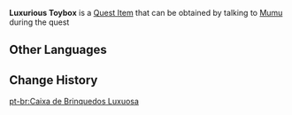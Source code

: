 {{Item Infobox
|id           = 100683
|image        = Item Box.png
|type         = Quest Items
|description  = A luxurious toybox from [[Mumu]]. This was once something they all desired in their childhood. May all wishes come true in the future.
|source1      = Obtained during the "[[Friendships, Wishes, and Regrets]]" Quest
}}
'''Luxurious Toybox''' is a [[Quest Item]] that can be obtained by talking to [[Mumu]] during the quest {{Quest|Friendships, Wishes, and Regrets}}

==Other Languages==
{{Other Languages
|default_hidden = 1
|en      = Luxurious Toybox
|zhs     = 华丽玩具箱
|zhs_rm  = Huálì Wánjù Xiāng
|zht     = 華麗玩具箱
|zht_rm  = Huálì Wánjù Xiāng
|ja      = 豪華なおもちゃ箱
|ja_rm   = Gouka-na Omochabako
|ko      = 화려한 장난감 상자
|ko_rm   = Hwaryeohan Jangnamgam Sangja
|es      = Caja de juguete lujosa
|fr      = Magnifique boîte à jouets
|ru      = Роскошный ящик для игрушек
|th      = Luxurious Toybox
|vi      = Hộp Đồ Chơi Hiếm
|de      = Luxuriöse Spielzeugkiste
|id      = Kotak Mainan Mewah
|pt      = Caixa de Brinquedos Luxuosa
|tr      = Gösterişli Oyuncak Kutusu
|it      = Portagiocattoli lussuoso
}}

==Change History==
{{Change History|1.3}}

[[pt-br:Caixa de Brinquedos Luxuosa]]